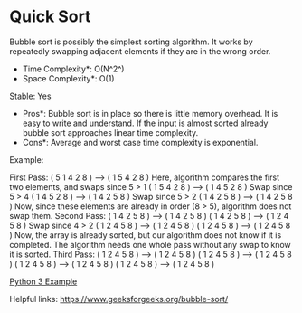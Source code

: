 =Quick Sort=

Bubble sort is possibly the simplest sorting algorithm.
It works by repeatedly swapping adjacent elements if they are in the wrong order.

*Time Complexity*: O(N^2^)
*Space Complexity*: O(1)
[[Glossary#Stable|Stable]]: Yes
*Pros*: Bubble sort is in place so there is little memory overhead.  It is easy to write and understand. If the input is almost sorted already bubble sort approaches linear time complexity.
*Cons*: Average and worst case time complexity is exponential.

Example:

First Pass:
( 5 1 4 2 8 ) –> ( 1 5 4 2 8 )   Here, algorithm compares the first two elements, and swaps since 5 > 1
( 1 5 4 2 8 ) –> ( 1 4 5 2 8 )   Swap since 5 > 4
( 1 4 5 2 8 ) –> ( 1 4 2 5 8 )   Swap since 5 > 2
( 1 4 2 5 8 ) –> ( 1 4 2 5 8 )   Now, since these elements are already in order (8 > 5), algorithm does not swap them.
Second Pass:
( 1 4 2 5 8 ) –> ( 1 4 2 5 8 )
( 1 4 2 5 8 ) –> ( 1 2 4 5 8 )   Swap since 4 > 2
( 1 2 4 5 8 ) –> ( 1 2 4 5 8 )
( 1 2 4 5 8 ) –> ( 1 2 4 5 8 )
Now, the array is already sorted, but our algorithm does not know if it is completed. The algorithm needs one whole pass without any swap to know it is sorted.
Third Pass:
( 1 2 4 5 8 ) –> ( 1 2 4 5 8 )
( 1 2 4 5 8 ) –> ( 1 2 4 5 8 )
( 1 2 4 5 8 ) –> ( 1 2 4 5 8 )
( 1 2 4 5 8 ) –> ( 1 2 4 5 8 )

[[Examples#Bubble Sort|Python 3 Example]]

Helpful links:
https://www.geeksforgeeks.org/bubble-sort/
